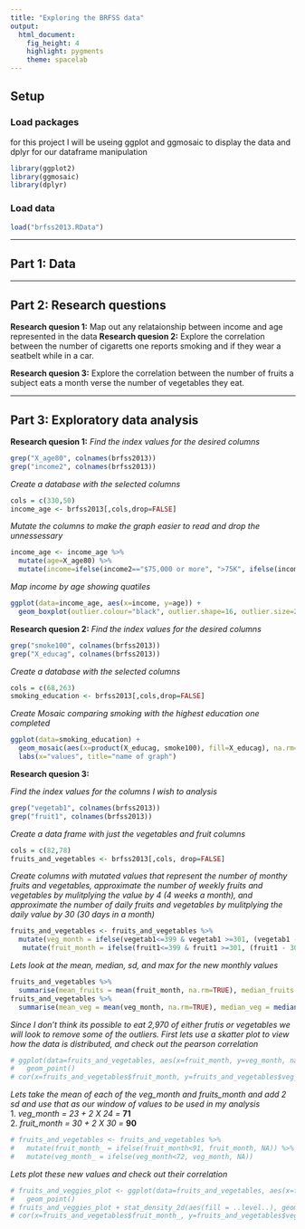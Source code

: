 ```yaml
---
title: "Exploring the BRFSS data"
output: 
  html_document: 
    fig_height: 4
    highlight: pygments
    theme: spacelab
---
```


## Setup

### Load packages
for this project I will be useing ggplot and ggmosaic to display the data and dplyr for our dataframe manipulation

```r
library(ggplot2)
library(ggmosaic)
library(dplyr)
```

### Load data


```r
load("brfss2013.RData")
```



* * *

## Part 1: Data


* * *

## Part 2: Research questions

**Research quesion 1:**
Map out any relataionship between income and age represented in the data
**Research quesion 2:**
Explore the correlation between the number of cigaretts one reports smoking and if they wear a seatbelt while in a car.

**Research quesion 3:**
Explore the correlation between the number of fruits a subject eats a month verse the number of vegetables they eat.


* * *

## Part 3: Exploratory data analysis

**Research quesion 1:**
*Find the index values for the desired columns*
```r
grep("X_age80", colnames(brfss2013))
grep("income2", colnames(brfss2013))
```
*Create a database with the selected columns*
```r
cols = c(330,50)
income_age <- brfss2013[,cols,drop=FALSE]
```
*Mutate the columns to make the graph easier to read and drop the unnessessary*
```r
income_age <- income_age %>%
  mutate(age=X_age80) %>%
  mutate(income=ifelse(income2=="$75,000 or more", ">75K", ifelse(income2=="Less than $75,000", "<75K", ifelse(income2=="Less than $50,000", "<50K", ifelse(income2=="Less than $35,000", "<35K", ifelse(income2=="Less than $25,000", "<25K", ifelse(income2=="Less than $20,000", "<20K", ifelse(income2=="Less than $15,000", "<15K", ifelse(income2=="Less than $10,000", "<10K", NA)))))))))
```
*Map income by age showing quatiles*
```r
ggplot(data=income_age, aes(x=income, y=age)) +
  geom_boxplot(outlier.colour="black", outlier.shape=16, outlier.size=2, notch=FALSE)
```

**Research quesion 2:**
*Find the index values for the desired columns*
```r
grep("smoke100", colnames(brfss2013))
grep("X_educag", colnames(brfss2013))
```
*Create a database with the selected columns*
```r
cols = c(68,263)
smoking_education <- brfss2013[,cols,drop=FALSE]
```
*Create Mosaic comparing smoking with the highest education one completed*
```r
ggplot(data=smoking_education) +
  geom_mosaic(aes(x=product(X_educag, smoke100), fill=X_educag), na.rm=TRUE) +
  labs(x="values", title="name of graph")
```


**Research quesion 3:**

*Find the index values for the columns I wish to analysis*
```r
grep("vegetab1", colnames(brfss2013))
grep("fruit1", colnames(brfss2013))
```
*Create a data frame with just the vegetables and fruit columns*
```r
cols = c(82,78)
fruits_and_vegetables <- brfss2013[,cols, drop=FALSE]
```
*Create columns with mutated values that represent the number of monthy fruits and vegetables, approximate the number of weekly fruits and vegetables by mulitplying the value by 4 (4 weeks a month), and approximate the number of daily fruits and vegetables by mulitplying the daily value by 30 (30 days in a month)*
```r
fruits_and_vegetables <- fruits_and_vegetables %>%
  mutate(veg_month = ifelse(vegetab1<=399 & vegetab1 >=301, (vegetab1 - 300), ifelse(vegetab1<=299 & vegetab1>=201,(vegetab1-200)*4, ifelse(vegetab1<=199 & vegetab1>=101,(vegetab1-100)*30, 0)))) %>%
   mutate(fruit_month = ifelse(fruit1<=399 & fruit1 >=301, (fruit1 - 300), ifelse(fruit1<=299 & fruit1>=201,(fruit1-200)*4, ifelse(fruit1<=199 & fruit1>=101,(fruit1-100)*30, 0))))
```
*Lets look at the mean, median, sd, and max for the new monthly values*
```r
fruits_and_vegetables %>%
  summarise(mean_fruits = mean(fruit_month, na.rm=TRUE), median_fruits = median(fruit_month, na.rm=TRUE), sd_fruits = sd(fruit_month, na.rm=TRUE), max_fruits = max(fruit_month, na.rm=TRUE))
fruits_and_vegetables %>%
  summarise(mean_veg = mean(veg_month, na.rm=TRUE), median_veg = median(veg_month, na.rm=TRUE), sd_veg = sd(veg_month, na.rm=TRUE), max_veg = max(veg_month, na.rm=TRUE))
```
*Since I don't think its possible to eat 2,970 of either frutis or vegetables we will look to remove some of the outliers. First lets use a skatter plot to view how the data is distributed, and check out the pearson correlation*
```r
# ggplot(data=fruits_and_vegetables, aes(x=fruit_month, y=veg_month, na.rm=TRUE)) +
#   geom_point()
# cor(x=fruits_and_vegetables$fruit_month, y=fruits_and_vegetables$veg_month, method="pearson", use = "complete.obs" )
```
*Lets take the mean of each of the veg_month and fruits_month and add 2 sd and use that as our window of values to be used in my analysis*<br/>
1.  *veg_month = 23 + 2 X 24 = ***71** <br/>
2.  *fruit_month = 30 + 2 X 30 = ***90**
```r
# fruits_and_vegetables <- fruits_and_vegetables %>%
#   mutate(fruit_month_ = ifelse(fruit_month<91, fruit_month, NA)) %>%
#   mutate(veg_month_ = ifelse(veg_month<72, veg_month, NA))
```
*Lets plot these new values and check out their correlation*
```r
# fruits_and_veggies_plot <- ggplot(data=fruits_and_vegetables, aes(x=fruit_month_, y=veg_month_, na.rm=TRUE)) +
#   geom_point()
# fruits_and_veggies_plot + stat_density_2d(aes(fill = ..level..), geom="polygon")
# cor(x=fruits_and_vegetables$fruit_month_, y=fruits_and_vegetables$veg_month_, method="pearson", use="complete.obs")
```
